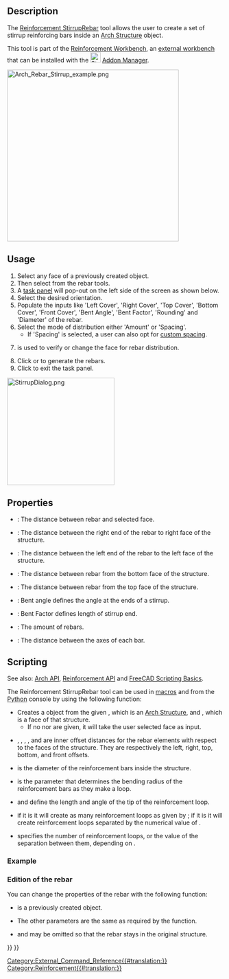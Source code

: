 <languages/>

{{Docnav
|[[Reinforcement_LShapeRebar|LShapeRebar]]
|[[Reinforcement_BentShapeRebar|BentShapeRebar]]
|[[Reinforcement_Workbench|Reinforcement]]
|IconL=Reinforcement_LShapeRebar.svg
|IconR=Reinforcement_BentShapeRebar.svg
|IconC=Reinforcement_Workbench.svg
}}

{{GuiCommand
|Name=Reinforcement StirrupRebar
|MenuLocation=3D/BIM → Reinforcement Tools → Stirrup
|Workbenches=[[Reinforcement_Workbench|Reinforcement]], [[BIM_Workbench|BIM]]
|Version=0.17
|SeeAlso=
}}

==Description==

The [[Reinforcement_StirrupRebar|Reinforcement StirrupRebar]] tool allows the user to create a set of stirrup reinforcing bars inside an [[Arch_Structure|Arch Structure]] object.

This tool is part of the [[Reinforcement_Workbench|Reinforcement Workbench]], an [[External_workbenches|external workbench]] that can be installed with the [[Image:Std_AddonMgr.svg|24px]] [[Std_AddonMgr|Addon Manager]].

[[Image:Arch_Rebar_Stirrup_example.png|400px]]
{{Caption|One set of stirrup reinforcement bars inside an [[Arch Structure|Arch Structure]] object}}

==Usage==

# Select any face of a previously created {{Button|[[Image:Arch_Structure.svg|16px]] [[Arch_Structure|Structure]]}} object.
# Then select {{Button|[[Image:Reinforcement_StirrupRebar.svg|16px]] [[Reinforcement_StirrupRebar|Stirrup]]}} from the rebar tools.
# A [[Task_Panel|task panel]] will pop-out on the left side of the screen as shown below.
# Select the desired orientation.
# Populate the inputs like 'Left Cover', 'Right Cover', 'Top Cover', 'Bottom Cover', 'Front Cover', 'Bent Angle', 'Bent Factor', 'Rounding' and 'Diameter' of the rebar.
# Select the mode of distribution either 'Amount' or 'Spacing'.
#* If 'Spacing' is selected, a user can also opt for [[Reinforcement_Custom_Spacing|custom spacing]].
# {{Button|Pick Selected Face}} is used to verify or change the face for rebar distribution.
# Click {{Button|OK}} or {{Button|Apply}} to generate the rebars.
# Click {{Button|Cancel}} to exit the task panel.

[[Image:StirrupDialog.png|250px]]
{{Caption|Task panel for the tool}}

==Properties== 

* {{PropertyData|Front Cover}}: The distance between rebar and selected face.
* {{PropertyData|Right Cover}}: The distance between the right end of the rebar to right face of the structure.
* {{PropertyData|Left Cover}}: The distance between the left end of the rebar to the left face of the structure.
* {{PropertyData|Bottom Cover}}: The distance between rebar from the bottom face of the structure.
* {{PropertyData|Top Cover}}: The distance between rebar from the top face of the structure.
* {{PropertyData|Bent Angle}}: Bent angle defines the angle at the ends of a stirrup.
* {{PropertyData|Bent Factor}}: Bent Factor defines length of stirrup end.
* {{PropertyData|Amount}}: The amount of rebars.
* {{PropertyData|Spacing}}: The distance between the axes of each bar.

==Scripting==

See also: [[Arch API|Arch API]], [[Reinforcement API|Reinforcement API]] and [[FreeCAD Scripting Basics|FreeCAD Scripting Basics]].

The Reinforcement StirrupRebar tool can be used in [[Macros|macros]] and from the [[Python|Python]] console by using the following function:
{{Code|code=
Rebar = makeStirrup(l_cover, r_cover, t_cover, b_cover, f_cover,
                    bentAngle, bentFactor, diameter, rounding, amount_spacing_check, amount_spacing_value,
                    structure=None, facename=None)
}}

* Creates a {{incode|Rebar}} object from the given {{incode|structure}}, which is an [[Arch Structure|Arch Structure]], and {{incode|facename}}, which is a face of that structure.
** If no {{incode|structure}} nor {{incode|facename}} are given, it will take the user selected face as input.
* {{incode|l_cover}}, {{incode|r_cover}}, {{incode|t_cover}}, {{incode|b_cover}}, and {{incode|f_cover}} are inner offset distances for the rebar elements with respect to the faces of the structure. They are respectively the left, right, top, bottom, and front offsets.
* {{incode|diameter}} is the diameter of the reinforcement bars inside the structure.
* {{incode|rounding}} is the parameter that determines the bending radius of the reinforcement bars as they make a loop.
* {{incode|bentLength}} and {{incode|bentAngle}} define the length and angle of the tip of the reinforcement loop.
* {{incode|amount_spacing_check}} if it is {{incode|True}} it will create as many reinforcement loops as given by {{incode|amount_spacing_value}}; if it is {{incode|False}} it will create reinforcement loops separated by the numerical value of {{incode|amount_spacing_value}}.
* {{incode|amount_spacing_value}} specifies the number of reinforcement loops, or the value of the separation between them, depending on {{incode|amount_spacing_check}}.

=== Example ===

{{Code|code=
import Draft, Arch, Stirrup

# It doesn't work if the structure is not based on a face
# Structure = Arch.makeStructure(length=1000, width=400, height=400)

Rect = Draft.makeRectangle(400, 400)
Structure = Arch.makeStructure(Rect, height=1600)
Structure.ViewObject.Transparency = 80
FreeCAD.ActiveDocument.recompute()

Rebar = Stirrup.makeStirrup(20, 20, 20, 20, 20,
                            115, 4, 8, 2, True, 10, Structure, "Face6")
}}

=== Edition of the rebar ===

You can change the properties of the rebar with the following function:

{{Code|code=
editStirrup(Rebar, l_cover, r_cover, t_cover, b_cover, f_cover,
            bentAngle, bentFactor, diameter, rounding, amount_spacing_check, amount_spacing_value,
            structure=None, facename=None)
}}

* {{incode|Rebar}} is a previously created {{incode|StirrupRebar}} object.
* The other parameters are the same as required by the {{incode|makeStirrup()}} function.
* {{incode|structure}} and {{incode|facename}} may be omitted so that the rebar stays in the original structure.

{{Code|code=
import Stirrup

Stirrup.editStirrup(Rebar, 20, 20, 20, 20, 50,
                    100, 4, 14, 8, True, 8)
}}


{{Docnav
|[[Reinforcement_LShapeRebar|LShapeRebar]]
|[[Reinforcement_BentShapeRebar|BentShapeRebar]]
|[[Reinforcement_Workbench|Reinforcement]]
|IconL=Reinforcement_LShapeRebar.svg
|IconR=Reinforcement_BentShapeRebar.svg
|IconC=Reinforcement_Workbench.svg
}}

[[Category:External_Command_Reference{{#translation:}}]]
[[Category:Reinforcement{{#translation:}}]]
{{BIM_Tools_navi{{#translation:}}}}
{{Userdocnavi{{#translation:}}}}